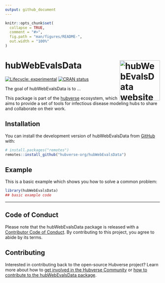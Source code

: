 ```yaml
---
output: github_document
---
```


<!-- README.md is generated from README.Rmd. Please edit that file -->

```r
knitr::opts_chunk$set(
  collapse = TRUE,
  comment = "#>",
  fig.path = "man/figures/README-",
  out.width = "100%"
)
```


# hubWebEvalsData <a href="https://hubverse-org.github.io/hubWebEvalsData/"><img src="man/figures/logo.png" align="right" height="131" alt="hubWebEvalsData website" /></a>

<!-- badges: start -->
[![Lifecycle: experimental](https://img.shields.io/badge/lifecycle-experimental-orange.svg)](https://lifecycle.r-lib.org/articles/stages.html#experimental)
[![CRAN status](https://www.r-pkg.org/badges/version/hubWebEvalsData)](https://CRAN.R-project.org/package=hubWebEvalsData)
<!-- badges: end -->

The goal of hubWebEvalsData is to ...

This package is part of the [hubverse](https://hubverse.io/en/latest/) ecosystem, which aims to provide a set of tools for infectious disease modeling hubs to share and collaborate on their work.

## Installation

You can install the development version of hubWebEvalsData from [GitHub](https://github.com/) with:

``` r
# install.packages("remotes")
remotes::install_github("hubverse-org/hubWebEvalsData")
```

## Example

This is a basic example which shows you how to solve a common problem:

```r
library(hubWebEvalsData)
## basic example code
```

***

## Code of Conduct

Please note that the hubWebEvalsData package is released with a [Contributor Code of Conduct](.github/CODE_OF_CONDUCT.md). By contributing to this project, you agree to abide by its terms.


## Contributing

Interested in contributing back to the open-source Hubverse project?
Learn more about how to [get involved in the Hubverse Community](https://hubverse.io/en/latest/overview/contribute.html) or [how to contribute to the hubWebEvalsData package](.github/CONTRIBUTING.md).
